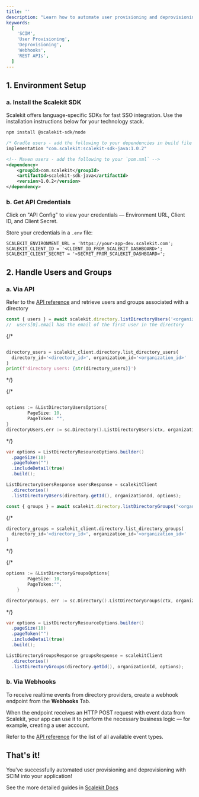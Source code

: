 ```yaml
---
title: ''
description: "Learn how to automate user provisioning and deprovisioning with Scalekit's SCIM APIs. This guide covers setting up webhooks to receive realtime events from directory providers and using REST APIs to fetch user and group data on-demand."
keywords:
  [
    'SCIM',
    'User Provisioning',
    'Deprovisioning',
    'Webhooks',
    'REST APIs',
  ]
---
```



## 1. Environment Setup

### a. Install the Scalekit SDK

Scalekit offers language-specific SDKs for fast SSO integration. Use the installation instructions below for your technology stack.

<CodeWithHeader title="Setup SDK">

<Tabs groupId="tech-stack" queryString>
<TabItem value="nodejs" label="Node.js">

```bash
npm install @scalekit-sdk/node
```

</TabItem>

<TabItem value="java" label="Java">

```groovy
/* Gradle users - add the following to your dependencies in build file */
implementation "com.scalekit:scalekit-sdk-java:1.0.2"
```

```xml
<!-- Maven users - add the following to your `pom.xml` -->
<dependency>
    <groupId>com.scalekit</groupId>
    <artifactId>scalekit-sdk-java</artifactId>
    <version>1.0.2</version>
</dependency>
```

</TabItem>
</Tabs>
</CodeWithHeader>

### b. Get API Credentials

Click on "API Config" to view your credentials — Environment URL, Client ID, and Client Secret.

Store your credentials in a `.env` file:

<CodeWithHeader title=".env">

```shell
SCALEKIT_ENVIRONMENT_URL = 'https://your-app-dev.scalekit.com';
SCALEKIT_CLIENT_ID = '<CLIENT_ID_FROM_SCALEKIT_DASHBOARD>';
SCALEKIT_CLIENT_SECRET = '<SECRET_FROM_SCALEKIT_DASHBOARD>';
```

</CodeWithHeader>

## 2. Handle Users and Groups

### a. Via API

Refer to the <a href="/apis" target="_blank" rel="noopener noreferrer">API reference</a> and retrieve users and groups associated with a directory

<CodeWithHeader title="List Users in a Directory">
<Tabs groupId="tech-stack" queryString>
<TabItem value="nodejs" label="Node.js">

```javascript
const { users } = await scalekit.directory.listDirectoryUsers('<organization_id>', '<directory_id>');
//  users[0].email has the email of the first user in the directory
```

</TabItem>

{/* <TabItem value="python" label="Python">

```python

directory_users = scalekit_client.directory.list_directory_users(
  directory_id='<directory_id>', organization_id='<organization_id>'
)
print(f'directory users: {str(directory_users)}')

```

</TabItem> */}

{/* <TabItem value="go" label="Go">

```go

options := &ListDirectoryUsersOptions{
		PageSize: 10,
		PageToken: "",
}
directoryUsers,err := sc.Directory().ListDirectoryUsers(ctx, organizationId, directoryId, options)

```

</TabItem> */}

<TabItem value="java" label="Java">

```java
var options = ListDirectoryResourceOptions.builder()
  .pageSize(10)
  .pageToken("")
  .includeDetail(true)
  .build();

ListDirectoryUsersResponse usersResponse = scalekitClient
  .directories()
  .listDirectoryUsers(directory.getId(), organizationId, options);

```

</TabItem>
</Tabs>
</CodeWithHeader>

<CodeWithHeader title="List Groups in a Directory">
<Tabs groupId="tech-stack" queryString>
<TabItem value="nodejs" label="Node.js">

```javascript
const { groups } = await scalekit.directory.listDirectoryGroups('<organization_id>', '<directory_id>');
```

</TabItem>

{/* <TabItem value="python" label="Python">

```python
directory_groups = scalekit_client.directory.list_directory_groups(
  directory_id='<directory_id>', organization_id='<organization_id>'
)
```

</TabItem> */}

{/* <TabItem value="go" label="Go">

```go
options := &ListDirectoryGroupsOptions{
		PageSize: 10,
		PageToken:"",
	}

directoryGroups, err := sc.Directory().ListDirectoryGroups(ctx, organizationId, directoryId, options)
```

</TabItem> */}

<TabItem value="java" label="Java">

```java
var options = ListDirectoryResourceOptions.builder()
  .pageSize(10)
  .pageToken("")
  .includeDetail(true)
  .build();

ListDirectoryGroupsResponse groupsResponse = scalekitClient
  .directories()
  .listDirectoryGroups(directory.getId(), organizationId, options);
```

</TabItem>
</Tabs>
</CodeWithHeader>

### b. Via Webhooks

To receive realtime events from directory providers, create a webhook endpoint from the **Webhooks** Tab.

When the endpoint receives an HTTP POST request with event data from Scalekit, your app can use it to perform the necessary business logic — for example, creating a user account.

Refer to the <a href="/apis#tag/Webhooks" target="_blank" rel="noopener noreferrer">API reference</a> for the list of all available event types.

## That's it!

You've successfully automated user provisioning and deprovisioning with SCIM into your application!

See the more detailed guides in <a href="https://docs.scalekit.com" target="_blank" rel="noopener noreferrer">Scalekit Docs</a>
